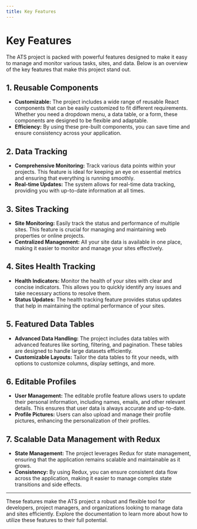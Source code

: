 ```yaml
---
title: Key Features
---
```


# Key Features

The ATS project is packed with powerful features designed to make it easy to manage and monitor various tasks, sites, and data. Below is an overview of the key features that make this project stand out.

## 1. Reusable Components

- **Customizable:** The project includes a wide range of reusable React components that can be easily customized to fit different requirements. Whether you need a dropdown menu, a data table, or a form, these components are designed to be flexible and adaptable.
- **Efficiency:** By using these pre-built components, you can save time and ensure consistency across your application.

## 2. Data Tracking

- **Comprehensive Monitoring:** Track various data points within your projects. This feature is ideal for keeping an eye on essential metrics and ensuring that everything is running smoothly.
- **Real-time Updates:** The system allows for real-time data tracking, providing you with up-to-date information at all times.

## 3. Sites Tracking

- **Site Monitoring:** Easily track the status and performance of multiple sites. This feature is crucial for managing and maintaining web properties or online projects.
- **Centralized Management:** All your site data is available in one place, making it easier to monitor and manage your sites effectively.

## 4. Sites Health Tracking

- **Health Indicators:** Monitor the health of your sites with clear and concise indicators. This allows you to quickly identify any issues and take necessary actions to resolve them.
- **Status Updates:** The health tracking feature provides status updates that help in maintaining the optimal performance of your sites.

## 5. Featured Data Tables

- **Advanced Data Handling:** The project includes data tables with advanced features like sorting, filtering, and pagination. These tables are designed to handle large datasets efficiently.
- **Customizable Layouts:** Tailor the data tables to fit your needs, with options to customize columns, display settings, and more.

## 6. Editable Profiles

- **User Management:** The editable profile feature allows users to update their personal information, including names, emails, and other relevant details. This ensures that user data is always accurate and up-to-date.
- **Profile Pictures:** Users can also upload and manage their profile pictures, enhancing the personalization of their profiles.

## 7. Scalable Data Management with Redux

- **State Management:** The project leverages Redux for state management, ensuring that the application remains scalable and maintainable as it grows.
- **Consistency:** By using Redux, you can ensure consistent data flow across the application, making it easier to manage complex state transitions and side effects.

---

These features make the ATS project a robust and flexible tool for developers, project managers, and organizations looking to manage data and sites efficiently. Explore the documentation to learn more about how to utilize these features to their full potential.
